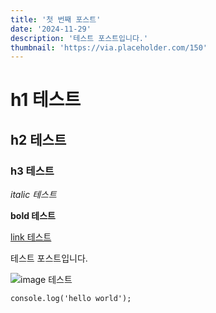 ---
title: '첫 번째 포스트'
date: '2024-11-29'
description: '테스트 포스트입니다.'
thumbnail: 'https://via.placeholder.com/150'
---

# h1 테스트
## h2 테스트
### h3 테스트

*italic 테스트*

**bold 테스트**

[link 테스트](https://www.google.com)

테스트 포스트입니다.

![image 테스트](https://via.placeholder.com/150)

```
console.log('hello world');
```